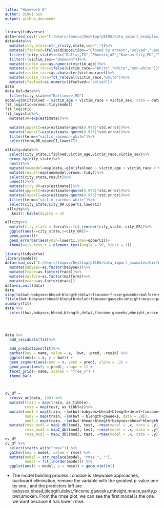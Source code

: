 ```yaml
---
title: "Homework 6"
author: Bihui Sun
output: github_document
---
```


```r
library(tidyverse)
data=read_csv(file="C:/Users/lenovo/Desktop/p8105/data_import_examples/homicide-data.csv")
data=data%>%
  mutate(city_state=str_c(city,state,sep=","))%>%
  mutate(ifsolved=ifelse(disposition=="Closed by arrest","solved","unsolved"))%>%
  filter(!(city_state%in%c("Dallas,TX","Phoenix,AZ","Kansas City,MO","Tulsa,AL")))%>%
  filter(!(victim_sex=="Unknown"))%>%
  mutate(victim_age=as.numeric(victim_age))%>%
  mutate(victim_race=ifelse(victim_race=="White","white","non-white"))%>%
  mutate(victim_race=as.character(victim_race))%>%
  mutate(victim_race=fct_relevel(victim_race,"white"))%>%
  mutate(ifsolved=as.numeric(ifsolved=="solved"))
data  
data_Bal=data%>%
  filter(city_state=="Baltimore,MD")
model=glm(ifsolved ~ victim_age + victim_race + victim_sex, data = data_Bal, family = binomial())
fit_logistic=broom::tidy(model)
fit_logistic
fit_logistic%>%
  mutate(OR=exp(estimate))%>%
  
  mutate(upperCI=exp(estimate+qnorm(0.975)*std.error))%>%
  mutate(lowerCI=exp(estimate-qnorm(0.975)*std.error))%>%
  filter(term=="victim_racenon-white")%>%
  select(term,OR,upperCI,lowerCI)

allcity=data%>%
  select(city_state,ifsolved,victim_age,victim_race,victim_sex)%>%
  group_by(city_state)%>%
  nest()%>%
  mutate(newmodel=map(data,~glm(ifsolved ~ victim_age + victim_race + victim_sex, data= .x,family = binomial())))%>%
  mutate(result=map(newmodel,broom::tidy))%>%
  select(city_state,result)%>%
  unnest()%>%
  mutate(city_OR=exp(estimate))%>%
  mutate(upperCI=exp(estimate+qnorm(0.975)*std.error))%>%
  mutate(lowerCI=exp(estimate-qnorm(0.975)*std.error))%>%
  filter(term=="victim_racenon-white")%>%
  select(city_state,city_OR,upperCI,lowerCI)
 allcity%>%
   knitr::kable(digits = 3)

allcity%>%
  mutate(city_state = forcats::fct_reorder(city_state, city_OR))%>%
  ggplot(aes(x=city_state,y=city_OR))+
  geom_point()+
  geom_errorbar(aes(ymin=lowerCI,ymax=upperCI))+
  theme(axis.text.x = element_text(angle = 90, hjust = 1))


```


```r
library(tidyverse)
library(modelr)
data=read_csv("C:/Users/lenovo/Desktop/p8105/data_import_examples/birthweight.csv")%>%
  mutate(babysex=as.factor(babysex))%>%
  mutate(frace=as.factor(frace))%>%
  mutate(malform=as.factor(malform))%>%
  mutate(mrace=as.factor(mrace))
data=na.omit(data)
data
step(lm(bwt~babysex+bhead+blength+delwt+fincome+frace+gaweeks+malform+menarche+mheight+momage+mrace+parity+pnumlbw+pnumsga+ppbmi+ppwt+smoken+wtgain,data=data),direction="backward")
fit=lm(bwt~babysex+bhead+blength+delwt+fincome+gaweeks+mheight+mrace+parity+ppwt+smoken, data = data)
summary(fit)
data %>% 
  select(bwt,babysex,bhead,blength,delwt,fincome,gaweeks,mheight,mrace,parity,ppwt,smoken)

  
 

data %>% 
  add_residuals(fit)%>%
  
  add_predictions(fit)%>%
  gather(key = name, value = x, -bwt, -pred, -resid) %>%  
  ggplot(aes(x = x, y = bwt)) +  
  geom_segment(aes(xend = x, yend = pred), alpha = .2) +
  geom_point(aes(y = pred), shape = 1) +
  facet_grid(~ name, scales = "free_x") + 
  theme_bw()
  


cv_df =
  crossv_mc(data, 100) %>% 
  mutate(train = map(train, as_tibble),
         test = map(test, as_tibble))%>%
  mutate(mod1 = map(train, ~lm(bwt~babysex+bhead+blength+delwt+fincome+gaweeks+mheight+mrace+parity+ppwt+smoken, data = .x)),
         mod2 = map(train, ~lm(bwt ~ blength+gaweeks, data = .x)),
         mod3 = map(train, ~lm(bwt~bhead+blength+babysex+bhead*blength+bhead*babysex+blength*babysex+bhead*babysex*blength,data=.x))) %>% 
  mutate(rmse_mod1 = map2_dbl(mod1, test, ~rmse(model = .x, data = .y)),
         rmse_mod2 = map2_dbl(mod2, test, ~rmse(model = .x, data = .y)),
         rmse_mod3 = map2_dbl(mod3, test, ~rmse(model = .x, data = .y)))
cv_df
cv_df %>% 
  select(starts_with("rmse")) %>% 
  gather(key = model, value = rmse) %>% 
  mutate(model = str_replace(model, "rmse_", ""),
         model = fct_inorder(model)) %>% 
  ggplot(aes(x = model, y = rmse)) + geom_violin()
```

* The model building process I choose is stepwaise approaches, backward elimination, remove the variable with the greatest p-value one by one , and the predictors left are babysex,bhead,blength,delwt,fincome,gaweeks,mheight,mrace,parity,ppwt,smoken.
From the rmse plot, we can see the first model is the one we want because it has lower rmse.